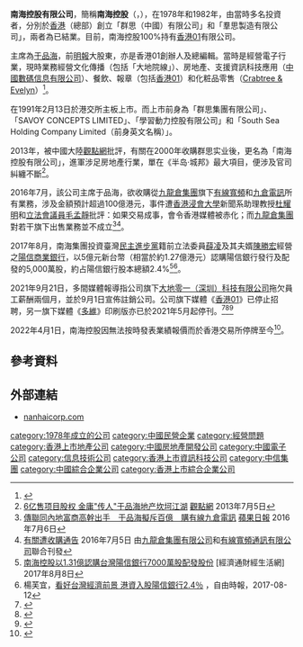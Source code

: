 {{Infobox Company
| company_name       = 南海控股有限公司
| original_text      = 
| company_name_en    = 
| company_logo       = 
| company_type       = [[股份有限公司|股份有限公司]]
| company_slogan     = 
| trading_name       = 
| foundation         = 
| location           = [[香港|香港]][[新界|新界]][[荃灣|荃灣]][[沙咀道|沙咀道]]6號嘉達環球中心12樓<ref>{{cite web|url=http://www.nanhaicorp.com/column/131/|title=联系方式|website=南海控股有限公司|access-date=2019-11-27|archive-date=2020-10-20|archive-url=https://web.archive.org/web/20201020203741/http://www.nanhaicorp.com/column/131/}}</ref>
| traded_as          = 680
}}
'''南海控股有限公司'''，簡稱'''南海控股'''（'''{{lang-en|Nan Hai Corporation Limited}}'''，{{hkex|0680}}），在1978年和1982年，由當時多名投資者，分別於[[香港|香港]]（總部）創立「群思（中國）有限公司」和「羣思製造有限公司」，兩者為已結業。目前，南海控股100%持有[[香港01|香港01]]有限公司。

主席為[[于品海|于品海]]，前[[明報|明報]]大股東，亦是香港01創辦人及總編輯。當時是經營電子行業，現時業務經營文化傳播（包括「大地院線」）、房地產、支援資訊科技應用（[[中國數碼信息有限公司|中國數碼信息有限公司]]）、餐飲、報章（包括[[香港01|香港01]]）和化粧品零售（[[Crabtree_&_Evelyn|Crabtree & Evelyn]]）<ref>{{Cite web |url=http://www.nanhaicorp.com/about/%26i%3D2%26comContentId%3D2.html |title=南海控股有限公司簡介 |access-date=2019-06-29 |archive-url=https://web.archive.org/web/20181014114320/http://www.nanhaicorp.com/about/%26i%3D2%26comContentId%3D2.html |archive-date=2018-10-14 |dead-url=yes }}</ref>。

在1991年2月13日於港交所主板上市。而上市前身為「群思集團有限公司」、「SAVOY CONCEPTS LIMITED」、「學習動力控股有限公司」和「South Sea Holding Company Limited（前身英文名稱）」。

2013年，被中國大陸[[觀點網|觀點網]]批評，有關在2000年收購群思实业後，更名為「南海控股有限公司」，進軍涉足房地產行業，單在《半岛·城邦》最大項目，便涉及官司糾纏不斷<ref>[http://www.guandian.cn/article/20130705/134007.html#v0 6亿售项目股权 金庸"传人"于品海地产坎坷江湖] {{Wayback|url=http://www.guandian.cn/article/20130705/134007.html#v0 |date=20170917130152 }}[[觀點網|觀點網]] 2013年7月5日</ref>。

2016年7月，該公司主席于品海，欲收購從[[九龍倉集團|九龍倉集團]]旗下[[有線寬頻|有線寬頻]]和[[九倉電訊|九倉電訊]]所有業務，涉及金額預計超過100億港元，事件遭[[香港浸會大學|香港浸會大學]]新聞系助理教授[[杜耀明|杜耀明]]和[[香港立法會|立法會議員]][[毛孟靜|毛孟靜]]批評：如果交易成事，會令香港媒體被赤化；而[[九龍倉集團|九龍倉集團]]對若干旗下出售業務並不成立<ref>[http://hk.apple.nextmedia.com/news/art/20160706/19683408 傳聯同內地富商高幹出手　于品海擬斥百億　購有線九倉電訊] {{Wayback|url=http://hk.apple.nextmedia.com/news/art/20160706/19683408 |date=20160808212016 }}[[蘋果日報|蘋果日報]] 2016年7月6日</ref><ref>[http://www.wharfholdings.com/file/160705%20WHL_Joint%20Announcement_c.pdf 有關遭收購通告] {{Wayback|url=http://www.wharfholdings.com/file/160705%20WHL_Joint%20Announcement_c.pdf |date=20170111011255 }}2016年7月5日 由[[九龍倉集團有限公司|九龍倉集團有限公司]]和[[有線寬頻通訊有限公司|有線寬頻通訊有限公司]]聯合刊發</ref>。

2017年8月，南海集團投資臺灣[[民主進步黨|民主進步黨]]籍前立法委員[[薛凌|薛凌]]及其夫婿[[陳勝宏|陳勝宏]]經營之[[陽信商業銀行|陽信商業銀行]]，以5億元新台幣（相當於約1.27億港元）認購陽信銀行發行及配發的5,000萬股，約占陽信銀行股本總額2.4%<ref>[http://www.etnet.com.hk/mobile/tc/news/categorized_news_detail.php?category=company&newsid=ETN270808597 南海控股以1.31億認購台灣陽信銀行7000萬股配發股份] {{Wayback|url=http://www.etnet.com.hk/mobile/tc/news/categorized_news_detail.php?category=company&newsid=ETN270808597 |date=20170809091123 }}[經濟通財經生活網] 2017年8月8日</ref><ref>楊芙宜，[http://news.ltn.com.tw/news/business/breakingnews/2161134 看好台灣經濟前景 港資入股陽信銀行2.4％] {{Wayback|url=http://news.ltn.com.tw/news/business/breakingnews/2161134 |date=20170828185317 }}，自由時報，2017-08-12</ref>。

2021年9月21日，多間媒體報導指公司旗下[[大地零一（深圳）科技有限公司|大地零一（深圳）科技有限公司]]拖欠員工薪酬兩個月，並於9月1日宣佈註銷公司。公司旗下媒體《[[香港01|香港01]]》已停止招聘，另一旗下媒體《[[多維|多維]]》印刷版亦已於2021年5月起停刊。<ref>{{cite news |title=《香港 01》深圳姊妹公司被投訴欠薪　母企南海控股 8 月曾發盈警 |url=https://www.thestandnews.com/society/%E9%A6%99%E6%B8%AF-01%E6%B7%B1%E5%9C%B3%E5%A7%8A%E5%A6%B9%E5%85%AC%E5%8F%B8%E8%A2%AB%E6%8A%95%E8%A8%B4%E6%AC%A0%E8%96%AA-%E6%AF%8D%E4%BC%81%E5%8D%97%E6%B5%B7%E6%8E%A7%E8%82%A1-8-%E6%9C%88%E6%9B%BE%E7%99%BC%E7%9B%88%E8%AD%A6 |work=[[立場新聞|立場新聞]] |date=2021-09-21 |accessdate=2021-09-21 |archiveurl=https://web.archive.org/web/20210921071016/https://www.thestandnews.com/society/%E9%A6%99%E6%B8%AF-01%E6%B7%B1%E5%9C%B3%E5%A7%8A%E5%A6%B9%E5%85%AC%E5%8F%B8%E8%A2%AB%E6%8A%95%E8%A8%B4%E6%AC%A0%E8%96%AA-%E6%AF%8D%E4%BC%81%E5%8D%97%E6%B5%B7%E6%8E%A7%E8%82%A1-8-%E6%9C%88%E6%9B%BE%E7%99%BC%E7%9B%88%E8%AD%A6 |archivedate=2021-09-21}}</ref><ref>{{cite news |title=與《香港01》同集團一間深圳科技公司被曝欠薪 |url=http://cablenews.i-cable.com/ci/news/article/37/766312 |work=[[有線新聞|有線新聞]] |date=2021-09-21 |accessdate=2021-09-22 |archive-date=2021-09-22 |archive-url=https://web.archive.org/web/20210922091530/http://cablenews.i-cable.com/ci/news/article/37/766312 }}</ref><ref>{{cite news |title=深圳科技公司被爆欠薪2個月　與《香港01》同集團 |url=https://hk.on.cc/hk/bkn/cnt/cnnews/20210922/bkn-20210922102439575-0922_00952_001.html |work=[[東方日報|東方日報]] |date=2021-09-22 |accessdate=2021-09-22}}</ref>

2022年4月1日，南海控股因無法按時發表業績報價而於香港交易所停牌至今<ref>{{cite news |title=南海控股旗下半島置業陷財困 內地房產項目停運 |url=https://hk.on.cc/hk/bkn/cnt/news/20220531/bkn-20220531124514525-0531_00822_001.html |accessdate=2022-06-01 |work=on.cc東網 |date=2022-05-31 |language=zh-hk |archive-date=2022-06-01 |archive-url=https://web.archive.org/web/20220601145240/https://hk.on.cc/hk/bkn/cnt/news/20220531/bkn-20220531124514525-0531_00822_001.html }}</ref>。
==參考資料==
{{reflist}}

==外部連結==
*[http://www.nanhaicorp.com/ nanhaicorp.com] {{Wayback|url=http://www.nanhaicorp.com/ |date=20201203074452 }}

[[category:1978年成立的公司|category:1978年成立的公司]]
[[category:中國民營企業|category:中國民營企業]]
[[category:經營問題|category:經營問題]]
[[category:香港上市地產公司|category:香港上市地產公司]]
[[category:中國房地產開發公司|category:中國房地產開發公司]]
[[category:中國電子公司|category:中國電子公司]]
[[category:信息技術公司|category:信息技術公司]]
[[category:香港上市資訊科技公司|category:香港上市資訊科技公司]]
[[category:中信集團|category:中信集團]]
[[category:中國綜合企業公司|category:中國綜合企業公司]]
[[category:香港上市綜合企業公司|category:香港上市綜合企業公司]]
